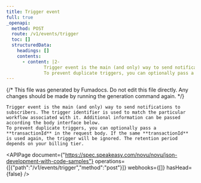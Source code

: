 ```yaml
---
title: Trigger event
full: true
_openapi:
  method: POST
  route: /v1/events/trigger
  toc: []
  structuredData:
    headings: []
    contents:
      - content: |2-
              Trigger event is the main (and only) way to send notifications to subscribers. The trigger identifier is used to match the particular workflow associated with it. Additional information can be passed according the body interface below.
              To prevent duplicate triggers, you can optionally pass a **transactionId** in the request body. If the same **transactionId** is used again, the trigger will be ignored. The retention period depends on your billing tier.
---
```


{/* This file was generated by Fumadocs. Do not edit this file directly. Any changes should be made by running the generation command again. */}

    Trigger event is the main (and only) way to send notifications to subscribers. The trigger identifier is used to match the particular workflow associated with it. Additional information can be passed according the body interface below.
    To prevent duplicate triggers, you can optionally pass a **transactionId** in the request body. If the same **transactionId** is used again, the trigger will be ignored. The retention period depends on your billing tier.

<APIPage document={"https://spec.speakeasy.com/novu/novu/json-development-with-code-samples"} operations={[{"path":"/v1/events/trigger","method":"post"}]} webhooks={[]} hasHead={false} />